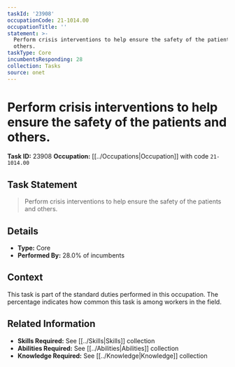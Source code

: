 ```yaml
---
taskId: '23908'
occupationCode: 21-1014.00
occupationTitle: ''
statement: >-
  Perform crisis interventions to help ensure the safety of the patients and
  others.
taskType: Core
incumbentsResponding: 28
collection: Tasks
source: onet
---
```

# Perform crisis interventions to help ensure the safety of the patients and others.

**Task ID:** 23908
**Occupation:** [[../Occupations|Occupation]] with code `21-1014.00`

## Task Statement

> Perform crisis interventions to help ensure the safety of the patients and others.

## Details

- **Type:** Core
- **Performed By:** 28.0% of incumbents

## Context

This task is part of the standard duties performed in this occupation. The percentage indicates how common this task is among workers in the field.

## Related Information

- **Skills Required:** See [[../Skills|Skills]] collection
- **Abilities Required:** See [[../Abilities|Abilities]] collection
- **Knowledge Required:** See [[../Knowledge|Knowledge]] collection
